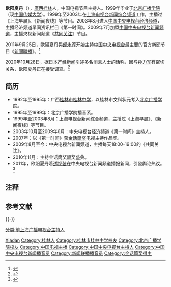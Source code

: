 {{Update|time=2021-03-13T13:04:08+00:00}}
{{藝人
|圖片     = <!-- Use only free-licenced images which meet WP:NFCC -->Replace this image female.svg
|圖片簡介 = 
|類型     = 节目主持
|姓名     = 欧阳夏丹
|本名     = 
|英文名   = 
|暱稱     = 
|其他藝名 = 
|國籍     = {{PRC}}
|民族     = [[汉族|汉族]]
|籍貫     = <!-- 非特殊人士请慎用  -->
|出生日期 = {{Birth date and age|1977|7|28}}
|出生地點 = {{CHN}}[[广西壮族自治区|广西壮族自治区]][[桂林市|桂林市]]
|逝世日期 = 
|逝世地點 = 
|職業     = 电视节目主持人、电视新闻播音员
|語言     = [[普通話|國語]]、[[英語|英語]]
|教育程度 = [[中国传媒大学|中国传媒大学]]
|宗教信仰 = 
|配偶     = <!--{{marriage|姓名|结婚年|}} -->
|兒女     = 
|父母     = 
|代表作   = 《第一时间》<br />《共同关注》<br />《新闻联播》
|活躍年代 = 1999年～2020年5月
|經紀公司 = 
|獎項     = {{Awards |award = [[金话筒奖|金话筒奖]] |year = 2007年 |title = }} {{Awards |award = [[中国电视金鹰奖|中国电视金鹰奖]]最佳主持人| year=2008年 |title = }}
|網站     = 
}}

'''欧阳夏丹'''（{{bd|1977年|7月28日||catIdx=Ou欧阳夏丹}}），[[广西壮族自治区|廣西]][[桂林市|桂林]]人，中国电视节目主持人。1999年毕业于[[北京广播学院|北京广播学院]]（现[[中国传媒大学|中国传媒大学]]）。1999年至2003年在[[上海电视台新闻综合频道|上海电视台新闻综合频道]]工作，主播过《上海早晨》、《新闻夜线》等节目。2003年8月进入[[中国中央电视台经济频道|中国中央电视台经济频道]]，主播经济频道早间资讯栏目《第一时间》。2009年7月加盟[[中国中央电视台新闻频道|中国中央电视台新闻频道]]，主播央视新闻频道《[[共同关注|共同关注]]》节目。

2011年9月25日，歐陽夏丹與[[郎永淳|郎永淳]]开始主持[[中国中央电视台|中国中央电视台]]最主要的官方新聞节目《[[新聞聯播|新聞聯播]]》。<ref>{{Cite web |url=http://www.nownews.com/2011/09/26/91-2744792.htm#ixzz1Z8IlTooH |title=NOWNEWS：央視美女主播展笑容 |accessdate=2011-09-27 |archive-date=2011-09-27 |archive-url=https://web.archive.org/web/20110927085555/http://www.nownews.com/2011/09/26/91-2744792.htm#ixzz1Z8IlTooH |dead-url=no }}</ref>

2020年10月28日，据日本[[产经新闻|产经新闻]]引述多名消息人士的话称，因与[[孙力军|孙力军]]有密切关系，欧阳夏丹正在接受调查。<ref>{{cite news |title=“消失”180多天 中国央视女主持欧阳夏丹陷负面丑闻[图] |url=https://www.dwnews.com/%E4%B8%AD%E5%9B%BD/60217132/%E6%B6%88%E5%A4%B1180%E5%A4%9A%E5%A4%A9%E4%B8%AD%E5%9B%BD%E5%A4%AE%E8%A7%86%E5%A5%B3%E4%B8%BB%E6%8C%81%E6%AC%A7%E9%98%B3%E5%A4%8F%E4%B8%B9%E9%99%B7%E8%B4%9F%E9%9D%A2%E4%B8%91%E9%97%BB%E5%9B%BE |accessdate=2021-12-30 |archive-date=2021-12-30 |archive-url=https://web.archive.org/web/20211230021438/https://www.dwnews.com/%E4%B8%AD%E5%9B%BD/60217132/%E6%B6%88%E5%A4%B1180%E5%A4%9A%E5%A4%A9%E4%B8%AD%E5%9B%BD%E5%A4%AE%E8%A7%86%E5%A5%B3%E4%B8%BB%E6%8C%81%E6%AC%A7%E9%98%B3%E5%A4%8F%E4%B8%B9%E9%99%B7%E8%B4%9F%E9%9D%A2%E4%B8%91%E9%97%BB%E5%9B%BE |dead-url=no }}</ref>

== 简历 ==
* 1992年至1995年：广西[[桂林市|桂林市]][[桂林中学|桂林中学]]，以桂林市文科状元{{NoteTag|网上误传为嘉兴市文科状元。见[http://media.163.com/10/0416/10/64CQS8D100762621.html 状元出身的七大美女主播]、[http://www.jiaxing.org/news/hechengxinwen/201005/6275.html 欧阳夏丹是嘉兴高考状元？]}}考入[[北京广播学院|北京广播学院]]。
* 1995年至1999年：北京广播学院播音系。
* 1999年至2003年8月：上海电视台新闻综合频道，主播过《上海早晨》、《新闻夜线》等节目。
* 2003年10月至2009年6月：中央电视台经济频道《第一时间》主持人。
* 2007年：以《第一时间》获[[金话筒奖|金话筒奖]]电视主持作品奖。
* 2009年8月至今：中央电视台新闻频道，主播每天18:00-19:00的《共同关注》。
* 2010年11月：主持金话筒奖颁奖盛典。
* 2011年，欧阳夏丹着[[透视装|透视装]]在中央电视台新闻频道播报新闻，引發舆论热议。<ref>{{cite web |url = http://news.qq.com/a/20110123/000470.htm |title = 《央视主播欧阳夏丹透视装出镜》 |accessdate = 2011年1月23日 |website = 腾讯网 |language = zh-hans |archive-date = 2011年1月26日 |archive-url = https://web.archive.org/web/20110126020619/http://news.qq.com/a/20110123/000470.htm |dead-url = no }}</ref>

== 注释 ==
{{NoteFoot}}

== 参考文献 ==
{{Reflist}}

{{-}}
{{新闻联播主播}}

{{Authority control}}
{{DEFAULTSORT:Ouyang xiadan}}
[[Category:欧阳姓|Xiadan]]
[[Category:桂林人|Category:桂林人]]
[[Category:桂林市桂林中学校友|Category:桂林市桂林中学校友]]
[[Category:北京广播学院校友|Category:北京广播学院校友]]
[[Category:中国电视主播|Category:中国电视主播]]
[[Category:中国中央电视台主持人|Category:中国中央电视台主持人]]
[[Category:中国中央电视台新闻播音员|Category:中国中央电视台新闻播音员]]
[[Category:新闻联播播音员|Category:新闻联播播音员]]
[[分类:前上海广播电视台主持人|分类:前上海广播电视台主持人]]
[[Category:金话筒奖得主|Category:金话筒奖得主]]